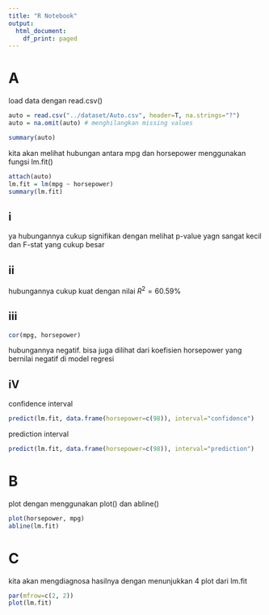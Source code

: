 ```yaml
---
title: "R Notebook"
output:
  html_document:
    df_print: paged
---
```


# A
load data dengan read.csv()
```r
auto = read.csv("../dataset/Auto.csv", header=T, na.strings="?")
auto = na.omit(auto) # menghilangkan missing values
```


```r
summary(auto)
```
 kita akan melihat hubungan antara mpg dan horsepower menggunakan fungsi lm.fit()
```r
attach(auto)
lm.fit = lm(mpg ~ horsepower)
summary(lm.fit)
```

## i
ya hubungannya cukup signifikan dengan melihat p-value yagn sangat kecil dan F-stat yang cukup besar

## ii
hubungannya cukup kuat dengan nilai $R^2 = 60.59\%$

## iii
```r
cor(mpg, horsepower)
```
hubungannya negatif. bisa juga dilihat dari koefisien horsepower yang bernilai negatif di model regresi

## iV
confidence interval
```r
predict(lm.fit, data.frame(horsepower=c(98)), interval="confidence")
```
prediction interval
```r
predict(lm.fit, data.frame(horsepower=c(98)), interval="prediction")
```


# B
plot dengan menggunakan plot() dan abline()
```r
plot(horsepower, mpg)
abline(lm.fit)
```

# C
kita akan mengdiagnosa hasilnya dengan menunjukkan 4 plot dari lm.fit
```r
par(mfrow=c(2, 2))
plot(lm.fit)
```




















